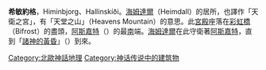 '''希敏約格'''，Himinbjorg、Hallinskíði。[[海姆達爾|海姆達爾]]（Heimdall）的居所，也譯作「天衛之宮」，有「天堂之山」（Heavens Mountain）的意思。此[[宮殿|宮殿]]座落在[[彩虹橋_(北歐神話)|彩虹橋]]（Bifrost）的盡頭，[[阿斯嘉特|阿斯嘉特]]（{{lang|en|Asgard}}）的最[[南|南]]端。[[海姆達爾|海姆達爾]]在此守衛著[[阿斯嘉特|阿斯嘉特]]，直到「[[諸神的黃昏|諸神的黃昏]]」（{{lang|en|Ragnarok}}）到來。

{{北歐神話}}
[[Category:北歐神話地理|Category:北歐神話地理]]
[[Category:神话传说中的建筑物|Category:神话传说中的建筑物]]